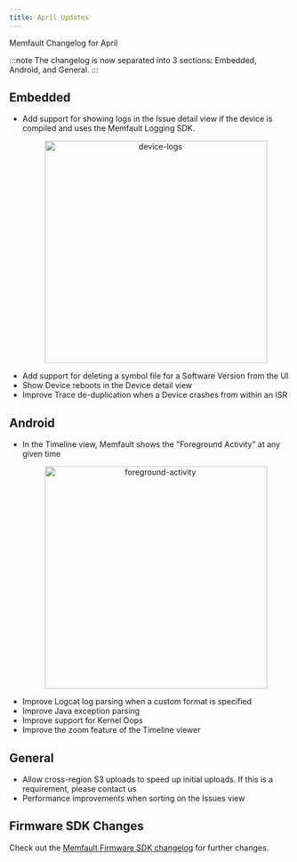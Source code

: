 ```yaml
---
title: April Updates
---
```


Memfault Changelog for April

:::note
The changelog is now separated into 3 sections: Embedded, Android, and General.
:::

## Embedded

- Add support for showing logs in the Issue detail view if the device is compiled and uses the Memfault Logging SDK.
  <p align="center">
    <img
      width="400"
      src="/img/blog/2020-04-20-device-logs.png"
      alt="device-logs"
    />
  </p>
- Add support for deleting a symbol file for a Software Version from the UI
- Show Device reboots in the Device detail view
- Improve Trace de-duplication when a Device crashes from within an ISR

<!-- truncate -->

## Android

- In the Timeline view, Memfault shows the "Foreground Activity" at any given time
  <p align="center">
    <img
      width="400"
      src="/img/blog/2020-04-20-foreground-activity.png"
      alt="foreground-activity"
    />
  </p>
- Improve Logcat log parsing when a custom format is specified
- Improve Java exception parsing
- Improve support for Kernel Oops
- Improve the zoom feature of the Timeline viewer

## General

- Allow cross-region S3 uploads to speed up initial uploads. If this is a requirement, please contact us
- Performance improvements when sorting on the Issues view

## Firmware SDK Changes

Check out the [Memfault Firmware SDK changelog](https://github.com/memfault/memfault-firmware-sdk/blob/master/CHANGES.md) for further changes.

